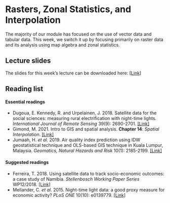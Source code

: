 # Rasters, Zonal Statistics, and Interpolation
The majority of our module has focused on the use of vector data and tabular data. This week, we switch it up by focusing primarily on raster data and its analysis using map algebra and zonal statistics.

## Lecture slides {#slides-w09}
The slides for this week's lecture can be downloaded here: [\[Link\]]({{< var slides.week09 >}})

## Reading list {#reading-w09}
#### Essential readings 
- Dugoua, E. Kennedy, R. and Urpelainen, J. 2018. Satellite data for the social sciences: measuring rural electrification with night-time lights. *International Journal of Remote Sensing* 39(9): 2690-2701. [[Link]](https://doi.org/10.1080/01431161.2017.1420936)
- Gimond, M. 2021. Intro to GIS and spatial analysis. **Chapter 14**: *Spatial Interpolation*. [[Link]](https://mgimond.github.io/Spatial/spatial-interpolation.html)
- Jumaah, H. *et al.* 2019. Air quality index prediction using IDW geostatistical technique and OLS-based GIS technique in Kuala Lumpur, Malaysia. *Geomatics, Natural Hazards and Risk* 10(1): 2185-2199. [[Link]](https://doi.org/10.1080/19475705.2019.1683084)

#### Suggested readings 
- Ferreira, T. 2018. Using satellite data to track socio-economic outcomes: a case study of Namibia. *Stellenbosch Working Paper Series* WP12/2018. [[Link]](https://www.ekon.sun.ac.za/wpapers/2018/wp122018)
- Mellander, C. *et al.* 2015. Night-time light data: a good proxy measure for economic activity? *PLoS ONE* 10(10): e0139779. [[Link]](https://doi.org/10.1371/journal.pone.0139779)

<!-- ## Raster data  -->
<!-- This week's content introduces you to raster data, map algebra and interpolation. After first looking at population change in London using raster data, we will then look at generating pollution maps in London from individual point readings taken from air quality monitoring sites across London. To complete this analysis, we will be using several new datasets: -->

<!-- 1. **Population rasters for Great Britain**: Raster datasets containing estimated population counts for Great Britain in 2001 and 2011 at a spatial resolution of 1km. -->
<!-- 2. **NO~2~ readings across London**: A dataset contain readings of NO~2~ for individual air quality monitoring sites in London. -->

<!-- We will also use our London wards (2018) administrative boundaries dataset at various points within both practicals. This file should already be in your `raw/boundaries` folder. -->

<!-- ### Housekeeping {#housekeeping-w09} -->
<!-- Let's get ourselves ready to start our practical content by first downloading the relevant data and loading this within our script. Open a new script within your GEOG0030 project and save this script as `wk9-pollution-raster-analysis.r`. At the top of your script, add the following metadata (substitute accordingly): -->

<!-- ```{r 09-scr-title, warnings=FALSE, message=FALSE, cache=TRUE, tidy=FALSE} -->
<!-- # Analysing population change and pollution in London -->
<!-- # Data: January 2023 -->
<!-- # Author: Justin -->
<!-- ``` -->

<!-- Within your script, add the following libraries for loading: -->

<!-- ```{r 09-scr-libs-all, warnings=FALSE, message=FALSE, cache=TRUE, tidy=TRUE} -->
<!-- # libraries -->
<!-- library(tidyverse) -->
<!-- library(sf) -->
<!-- library(raster) -->
<!-- library(tmap) -->
<!-- library(gstat) -->
<!-- library(spatstat) -->
<!-- ``` -->

<!-- ### Downloading data {#downloading-data-w09} -->
<!-- #### Population data  -->
<!-- For the first part of this week's practical material we will be using raster datasets from the [Population Change and Geographic Inequalities in the UK, 1971-2011 (PopChange)](https://www.liverpool.ac.uk/geography-and-planning/research/popchange/introduction/) project. In this [ESRC-funded project](https://esrc.ukri.org/research/our-research/secondary-data-analysis-initiative/), researchers from the University of Liverpool created raster population surfaces from publicly available Census data (1971, 1981, 1991, 2001, 2011). These population surfaces are estimates of counts of people, displayed within a regular grid raster of a spatial resolution of 1km. These surfaces can be used to explore, for example, changes in the demographic profiles of small areas, area deprivation, or country of birth. -->

<!-- To enable this, the researchers have created several categories of rasters, including: Total Population, Population by Age, Population by Country of Birth, Population by Ethnicity etc. This week we will use the **Total Population** datasets. To access data directly from the PopChange website requires a simple registration for log-in, you can then navigate through the datasets and choose those you would like to download. -->

<!-- For this week, we have gone ahead and downloaded the data for you, which you can access directly from the links below: -->

<!-- | PopChange Raster                            | File Type         | Link | -->
<!-- | :------                                     | :------      | :------ | -->
<!-- | Population surface GB 2001 - Total Population    | `asc`        | [Download](https://github.com/jtvandijk/GEOG0030/tree/master/data/zip/5a_ascii_grid2001_Total_Population_UsRsPopA.zip) | -->
<!-- | Population surface GB 2011 - Total Population    | `asc`        | [Download](https://github.com/jtvandijk/GEOG0030/tree/master/data/zip/5a_ascii_grid2011_Total_Population_URPopAll.zip) | -->

<!-- Once downloaded, copy over these files into your `data/raw/population` folder. -->

<!-- #### Pollution data -->
<!-- For the second part of this week's practical material, we will explore several methods of interpolation by looking at air pollution in London by getting data from the [Londonair](https://www.londonair.org.uk/LondonAir/General/about.aspx) website. **Londonair** is the website of the London Air Quality Network (LAQN), and shows air pollution in London and south east England that is provided by the [Environmental Research Group](https://www.imperial.ac.uk/school-public-health/environmental-research-group/) of Imperial College London. The data are captured by hundreds of sensors at various continuous monitoring sites in London and the south east of England. The data are publicly available for download and we can use an R package to directly interact with the data without needing to download it. The `openair` [R package](https://davidcarslaw.github.io/openair/) enables us to import data directly form the Londonair website.  -->

<!-- :::note -->
<!-- **Note** <br /> -->
<!-- The `openair` library can be a bit fiddly at times: to make things easy for us, you can simply download a copy of the data below. -->
<!-- ::: -->

<!-- | Pollution Data                            | Type         | Link | -->
<!-- | :------                                   | :------      | :------ | -->
<!-- | Air pollution in London for 2019 (NO~2~)  | `csv`        | [Download](https://github.com/jtvandijk/GEOG0030/tree/master/data/zip/no2_london_2019.zip) | -->

<!-- Once downloaded, copy over these files into a `data/raw/pollution` folder. Please note that the file is rather larger (~170 MB) and it is best to keep it as `.zip` file. -->

<!-- ### Raster data -->
<!-- In the previous weeks, we have predominantly worked with **vector data** and/or **tabular data** that we then join to vector data for analysis. However, depending on the nature of your research problem, you may also encounter **raster data**.  -->

<!-- ```{r 09-raster-but-vector, echo=FALSE, fig.align='center', out.width="90%", fig.cap='A hypothetical raster and a vector model of landse.'} -->
<!-- knitr::include_graphics('images/w09/raster_and_vector.png') -->
<!-- ``` -->

<!-- If you remember, the main difference between vector and raster models is how they are structured. Our vectors are represented by three different types of geometries: points, lines and polygons. We have used point data in the form of our stations and bike theft, and polygons in the form of our ward and borough boundaries. In comparison, our raster datasets are composed of pixels (or grid cells) - a bit like an image. This means that a raster dataset represents a geographic phenomenon by dividing the world into a set of rectangular cells that are laid out in a grid. Each cell holds one value that represents the value of that phenomena at the location, e.g. a population density at that grid cell location. In comparison to vector data, we do not have an *attribute table* containing fields to analyse.  -->

<!-- All analysis conducted on a raster dataset therefore is primarily conducted on the cell values of a raster, rather than on the attribute values of the observations contained within our dataset or the precise geometries of our dataset. Probably one of the most common or well-known types of raster data are those that we can derive from remote sensing, including satellite and RADAR/LIDAR imagery that we see used in many environmental modelling applications, such as land use and pollution monitoring. However, over the last few years, raster data has increasingly being used within spatial data science applications. For example, [Worldpop](www.worldpop.org) and [Facebook](https://dataforgood.fb.com/tools/population-density-maps/) have created raster-based estimates of population density (and other variables), that you can access openly via their respective links. -->

<!-- Beyond their benefits in computational requirements and even, for some geographical phenomena, visualisation capacity and capabilities, a key advantage of raster data is that is relatively straight-forward to standardise data across space (i.e. different countries) and across variables (i.e. different datasets) to enable greater compatibility and easier comparison of datasets than its vector counterparts. We have, for example, seen that we can run into issues quickly even with data on London, as our ward boundaries have changed so frequently even over just the last ten years. -->

<!-- This standardisation can occur as raster data has:  -->

<!-- * An **origin** point from which the grid extends and then a precise number of columns and rows within said dataset; -->
<!-- * A specific **spatial resolution** which refers to the **cell size** of the raster dataset, e.g. are the grid square 100m x 100m, 1000m x 1000m, etc. -->

<!-- From these two values, it is possible to calculate the size of our raster (number of columns X spatial resolution by the number of rows X spatial resolution) as well as * **snap** future rasters (or *resample* current rasters) to both the **spatial extent** and the **spatial delineation** of one raster dataset (i.e. ensure the cells between the rasters will align with one another). This enables us to create rasters that essentially "line up with one another" and by doing so, we are able to complete specific calculations between our raster datasets known as **map algebra**. -->

<!-- ### Map algebra -->
<!-- **Map algebra** is a set-based algebra for manipulating geographic data, coined by [Dana Tomlin](https://en.wikipedia.org/wiki/Dana_Tomlin) in the early 1980s. Map algebra uses maths-like operations, including addition, subtraction and multiplication to update raster cell values - depending on the output you're looking to achieve. The most common type of map algebra is to apply these operations using *a cell-by-cell function*. Conceptually, this approach will directly stack rasters on top of one another and complete the mathematical operations that you've supplied to the cells that are aligned with each other. -->

<!-- These operations might include: -->

<!-- * **Arithmetic operations** that use basic mathematical functions like addition, subtraction, multiplication and division. -->
<!-- * **Statistical operations** that use statistical operations such as minimum, maximum, average and median. -->
<!-- * **Relational operations**, which compare cells using functions such as greater than, smaller than or equal to. -->
<!-- * **Trigonometric operations**, which use sine, cosine, tangent, arcsine between two or more raster layers. -->
<!-- * **Exponential and logarithmic operations** that use exponent and logarithm functions. -->

<!-- But it is also possible to run (some of) these operations at a different scale. Map algebra functions can be applied using for **four** different approaches: -->

<!-- * **Local**: The simplest approach - completing functions on a cell-by-cell basis. -->
<!-- * **Global**: Used to apply a bulk change to all cells in a raster using a function, e.g. add 1 to all values in a raster, or calculate the euclidean distance each cell is away from a specific cell. -->
<!-- * **Focal**: Apply a function to a set of neighborhood values to calculate the output for a single cell, e.g. using a moving window, such as kernel. -->
<!-- * **Zonal**: Apply a function to a group of cells within a specified zone (zone can be provided as a raster or vector format). -->

<!-- The utilisation of these functions can enable many different types of specialised raster analysis, such as recoding or reclassifying indivdual rasters to reduce complexity in their data values, generating the *Normalised Difference Vegetation Index* for a satellite imagery dataset, or calculating *Least Cost Estimate Surfaces* to find the most "efficient" path from one cell in a raster to another. Furthermore, using multiple raster datasets, it is possible to combine these data through mathematical overlays, from the basic mathematical operations mentioned above to more complex modelling, such as prediction using Bayes theorem.  -->

<!-- The results of these overlays have many applications, including identifying suitable locations for placing a new school or modelling risk to viruses, such as the Zika virus (e.g. [Cunze et al, 2019](https://www.ncbi.nlm.nih.gov/pmc/articles/PMC6863140/) and [Santos & Meneses, 2017](https://www.sciencedirect.com/science/article/pii/S0001706X16303886?casa_token=vJFKzU7IYf4AAAAA:LkKoIPdcLztD9qmWaDEUq56H3so9PPRXvgN8hy6IidqblVRJ1FWawqlGBKybvHhYYdfRY-DLadVi) for those of you interested in this application), and, of course, as highlighted above, population density. -->

<!-- ## Population change in London -->
<!-- The first part of our practical this week will look at map algebra in action - and some simple raster data process - by looking to analyse population change in London between 2001 and 2011. To do so, we are going to complete a very simple bit of map algebra - we will subtract the values of the 2011 raster dataset from the 2011 raster dataset and then map the resulting values, i.e. population change. One question to think about - and reflect on as we move forward with this practical - is that we already know that small-area counts of people in a variety of population subgroups are publicly released for each Census and via the Mid-Year estimates, so why was it necessary to create these raster population surfaces? -->

<!-- Before we open up the data in R, try to have a 'non-spatial sneak peak' at the `.asc` file by opening it in a normal text editor, for instance, *TextEdit* on Mac OS or *NotePad* on Windows. What you will notice is that the `asc` file, which is an exchange format, is in very fact a flat plain text file: -->

<!-- ```{r 09-raster-vector, echo=FALSE, fig.align='center', out.width="90%", fig.cap='Raster or plain text?'} -->
<!-- knitr::include_graphics('images/w09/raster_as_text.png') -->
<!-- ``` -->

<!-- Reflecting on what we have just read about rasters and their format, what do you think the first few lines of the `asc` file, when opened with a text editor, mean? -->

<!-- ### Loading data {#loading-data-w09-1} -->
<!-- Let's get started and take a look at our data. First we need to load it into R (using the `raster` library) and then we can quickly plot it using the `base` plot function: -->

<!-- ```{r 09-load-raster data, warnings=FALSE, message=FALSE, cache=TRUE, tidy=TRUE} -->
<!-- # load our two raster datasets -->
<!-- pop_2001 <- raster('data/raw/population/5a_ascii_grid2001_Total_Population_UsRsPopA.asc') -->
<!-- pop_2011 <- raster('data/raw/population/5a_ascii_grid2011_Total_Population_URPopAll.asc') -->

<!-- # plot 2001 - this can be a little slow, especially for large raster -->
<!-- plot(pop_2001) -->

<!-- # plot 2011 - this can be a little slow, especially for large rasters -->
<!-- plot(pop_2011) -->
<!-- ``` -->

<!-- You should see that whilst your maps look very similar, the legend certainly shows that the values associated with each cell has grown over the 10 years between 2001 and 2011: we see our maximum increase from 15,000 people per cell to 20,000 people per cell. -->

<!-- Now we have our raster data loaded, we want to reduce it to show only London using our London ward shapefile. To do so, we will use a combination of two techniques - the `crop()` function and then using a `mask` to refine our raster further. The `crop()` function crop any raster by the overall spatial extent or rather *bounding box* of the `y` dataset. As a result, the raster returned will be rectangular (or square) in shape - and *not cropped* to the precise geometry of the `y` dataset that we see in the use of the `st_intersections()` function that we use with vector data. To reduce a raster to the (almost) precise geometry of the `y` dataset, we need to instead use a `mask` approach.  -->

<!-- :::tip -->
<!-- **Tip** <br /> -->
<!-- A `mask` will only work when using **two** raster datasets. As a result, we need to turn our `y` dataset (in our case, the London ward shapefile) into a raster - a process simply known as "rasterize" or "rasterizing". This process of rasterizing will turn our polygon dataset into a raster and thus simplify/alter the geometry of our dataset to coerce it into a grid-based dataset: -->

<!-- ```{r 09-raster-as-grid, echo=FALSE, fig.align='center', fig.cap='Rasterising a line vector - forcing geometries into a grid. Source: [Lovelace *et al*. 2020](https://geocompr.robinlovelace.net/geometric-operations.html#raster-vector).'} -->
<!-- knitr::include_graphics('images/w09/rtovector.png') -->
<!-- ``` -->
<!-- ::: -->

<!-- To ensure our resulting raster of our London ward shapefile matches the spatial delineation (aligns our cells) and resolution (make cells the same size) of our population rasters, instead of separately rasterising (using the `rasterise()` function) our London ward shapefile and then masking (using the `mask()` function) our rasters by the resulting raster, we can combine this into one, still using the `rasterise()` function but adding the London population rasters into the function and the `mask` parameter set to `True`. -->

<!-- Load our London ward shapefile and use this to first crop, then mask our population rasters: -->

<!-- ```{r 09-confine-that-area-yall, warnings=FALSE, message=FALSE, cache=TRUE, tidy=TRUE} -->
<!-- # load london ward data  -->
<!-- london_ward <- read_sf("data/raw/boundaries/2018/London_Ward.shp") -->

<!-- # crop raster to extent greater london -->
<!-- lonpop_2001 <- crop(pop_2001,london_ward) -->
<!-- lonpop_2011 <- crop(pop_2011,london_ward) -->

<!-- # rasterise London ward, and mask each population raster -->
<!-- lonpop_2001 <- rasterize(london_ward, lonpop_2001, mask=TRUE) -->
<!-- lonpop_2011 <- rasterize(london_ward, lonpop_2011, mask=TRUE) -->

<!-- # plot the 2001 London population raster -->
<!-- plot(lonpop_2001) -->

<!-- # plot the 2011 London population raster -->
<!-- plot(lonpop_2011) -->
<!-- ``` -->

<!-- You should now have generated two plots for each year. You can quickly flick between the two and see there is evidence of population change between our two datasets. -->

<!-- ### Analysing population change -->
<!-- Now we have our two London population rasters, we are now ready to go ahead and calculate population change between our two datasets by subtracting our 2001 population raster from our 2011 population raster: -->

<!-- ```{r 09-local-is-lekker, warnings=FALSE, message=FALSE, cache=TRUE, tidy=TRUE} -->
<!-- # subtract 2001 population from 2011 population  -->
<!-- lonpop_change <- lonpop_2011 - lonpop_2001 -->

<!-- # plot the results -->
<!-- plot(lonpop_change) -->
<!-- ``` -->

<!-- We now have a raster that shows us population change in London - and to our surprise, there are areas in which population has actually declined. We can utilise some of the focal and zonal functions from our map algebra catalogue to further enhance our understanding of population change in London. -->

<!-- To further analyse our population change raster, we can create a 'pseudo' hotspot map of our `lonpop_change` raster by calculating a smoothed version of our raster using the `focal()` function. This will enable us to see more clearly where there are areas of high counts (surrounded by areas of high counts) and vice versa - just like our KDE analysis of bike theft. Using the `focal()` function, we generate a raster that summarises the average (mean) value, using the `fun=` parameter set to `mean`,  of the **9** nearest neighbours for each cell, using a weight matrix defined in our `w` parameter and set to a `matrix` (consisting of our cell with 3 rows and 3 columns as neighbours): -->

<!-- ```{r 09-focus-on-the-hood, warnings=FALSE, message=FALSE, cache=TRUE, tidy=TRUE} -->
<!-- # focal statistics (of 9 neighbours) to calculate smoothed raster -->
<!-- lonpop_smooth <- focal(lonpop_change,w=matrix(1,3,3),fun=mean) -->

<!-- # plot results -->
<!-- plot(lonpop_smooth) -->
<!-- ``` -->

<!-- Our areas of high population growth are now more visible in our dataset. Our areas of population decline are potentially not as stark, but are certainly still visible within our raster. We can also look to use zonal functions to better represent our population change by aggregating our data to coarser resolutions. For example, we can resize our raster's spatial resolution to contain larger grid cells which will, of course, simplify our data, making larger trends more visible in our data but of course, may end up obfuscating smaller trends. -->

<!-- We can resize our `lonpop_change` raster by using the `aggregate()` function and setting the `fact=` (factor) parameter to the "order" of rescaling we would like (in our case, 2 times larger both width and height). We then provide the `fun=` (function) by which to aggregate our data, in this case, we will continue to use the `mean` but we could in fact provide `min` or `max` depending on our future applications/analysis of our dataset: -->

<!-- ```{r 09-zone-zone-zone, warnings=FALSE, message=FALSE, cache=TRUE, tidy=TRUE} -->
<!-- # rescale raster and aggregate based on mean -->
<!-- lonpop_change_agg <- aggregate(lonpop_change,fact=2, fun=mean) -->

<!-- # plot resulting raster -->
<!-- plot(lonpop_change_agg) -->
<!-- ``` -->

<!-- Another very common technique used in raster analysis via map algebra is the use of **zonal statistics**. As outlined earlier, a zonal statistics operation is one that calculates statistics on cell values of a raster (a value raster) within specific zones that are defined by another dataset. The zones can be provided by both **raster** and **vector** data - as a result, **zonal statistics** are a really useful tool if we need to aggregate data from a raster dataset for use within further analysis that primarily uses vector data, such as when we're analysing data within administrative boundaries. -->

<!-- For example, in our case, we can aggregate the `lonpop_change` raster to our actual London ward boundaries, i.e. calculate for each ward in our dataset, the average (or other function) population change, as determined by our raster. We can, of course, use other functions other than the `mean`. What function you use will simply depend on your application. Esri has [a great resource](https://desktop.arcgis.com/en/arcmap/10.3/tools/spatial-analyst-toolbox/h-how-zonal-statistics-works.htm) on how Zonal statistics works with other functions and raster  -->

<!-- ```{r 09-set-tmap-setting, warnings=FALSE, message=FALSE, cache=FALSE, tidy=TRUE} -->
<!-- # change tmap mode to plot -->
<!-- tmap_mode("plot") -->
<!-- ``` -->

<!-- ```{r 09-I-am-in-the-zone, warnings=FALSE, message=FALSE,  cache=TRUE, tidy='styler'} -->
<!-- # aggregate to administrative geography -->
<!-- # note: the output is a vector that is forced to a SpatialPolygons object (not sf) -->
<!-- london_ward_pop <- raster::extract(lonpop_change, london_ward, fun=mean, sp=TRUE) -->

<!-- # plot via tmap -->
<!-- tm_shape(london_ward_pop) + -->
<!--   tm_polygons(col='layer') -->
<!-- ``` -->

<!-- We now have a vector dataset that we could go ahead and run many of the analyses that we have completed in previous weeks. Furthermore, we can use this data within other analyses we might want to complete. For example, if we are using population change as a specific variable to analyse another dataset that is only available as a vector dataset / at the ward level.  -->

<!-- :::note -->
<!-- **Note** <br /> -->
<!-- Trying to calculate population change, particularly across decades as we have done here, is quite difficult with our Census and Mid-Year Estimates given the differences in our ward boundaries and the impact this has when we try to join datasets from different years that then have different codes that we need to join by attribute. Using raster data, such as these datasets, are a good workaround to these issues, but, of course, with any data processing, will add some level of uncertainty into our datasets. -->
<!-- ::: -->

<!-- ## Assignment 1 {#assignment-w09-01} -->
<!-- The first assignment this week is a purely theoretical question: How can we use a combination of the techniques we have used over the last few weeks to calculate the number of people in London under-served by public transport? -->

<!-- To answer the question, we want you to think of a method using what you have learnt above in regards to map algebra and your use of point data in the previous week, to think about how we can calculate the number of people who are **not within 400m euclidean distance walk** of a **bus, tube or train station** in London. -->

<!-- :::tip -->
<!-- **Tip** <br /> -->
<!-- Many libraries in R share the same function names. This can be a problem when these packages are loaded in a same R session. For instance `extract` is not only the name of a function in the `raster` package, but also the name of functions in the `magrittr` and `tidyr` packages. To ensure you are using the function that you think you are using, you can specify the package using the `::` approach, as follows: `library::function`, e.g. `tidyr::extract` or `raster::extract`. -->
<!-- ::: -->

<!-- ## Air pollution in London -->
<!-- The second half of this week's tutorial focuses on interpolation. Spatial interpolation is the prediction of a given phenomenon in unmeasured locations. There are many reasons why we may wish to interpolate point data across a map. It could be because we are trying to predict a variable across space, including in areas where there are little to no data. We might also want to smooth the data across space so that we cannot interpret the results of individuals, but still identify the general trends from the data. This is particularly useful when the data corresponds to individual persons and disclosing their locations is unethical.  -->

<!-- To predict the values of the cells of our resulting raster, we need to determine how to interpolate between our points, i.e. develop a set of procedures that enable us to calculate predicted values of the variable of interest with confidence     and, of course, repetitively. -->
<!-- We will put some techniques into action by interpolating our air quality point data into a raster surface to understand further how air pollution varies across London. -->

<!-- ### Loading data {#loading-data-w09-2} -->
<!-- Before we get going within interpolating our pollution dataset, let's first take a look at the distribution of the London Air monitoring sites in London. What are your thoughts about the distribution of the sites? Do you think they will provide enough data for an accurate enough interpolation?  -->

<!-- ```{r 09-monitoring-in-london, out.width="550pt", echo=FALSE, fig.align='center', fig.cap='Locations of the London Air monitoring sites in London. Source: [Londonair 2020](https://www.londonair.org.uk/london/asp/publicdetails.asp).'} -->
<!-- knitr::include_graphics('images/w09/london_air.png') -->
<!-- ``` -->

<!-- Ultimately, monitoring sites and the sensor stations present at them can be expensive to install and run, therefore, identifying the most important places for data collection will somewhat determine their location, alongside trying to create a somewhat even distribution over London. As we can see in the locations of the stations above, there are certainly some areas in London that do not have a station nearby, whilst others (such as central London) where there are many stations available. -->

<!-- When using interpolation, the distribution and density of our data points will impact the accuracy of our final raster and we may end up with a level of uncertainty in the areas where data is more sparse, such as the north-west and the south-east of London. Despite this, we can still create an interpolated surface for our pollutant of interest, we just need to interpret our final raster with acknowledgement of these limitations. For this week's practical, we will go ahead and use the Londonair's data to study the levels of **Nitrogen Dioxide (NO~2~) in London for 2019**. Once we have our data loaded and processed in the right format, we will start interpolating our data using at first two models: Thiessen Polygons and Inverse Distance Weighting. -->

<!-- ```{r 09-get-data-from-zip, warnings=FALSE, message=FALSE, cache=TRUE, tidy='styler'} -->
<!-- # read in downloaded data  -->
<!-- # as the file is quite large, we will read it directly from zip -->
<!-- pollution <- read_csv("data/raw/pollution/no2_london_2019.zip") -->

<!-- # pollution dataframe dimensions -->
<!-- dim(pollution) -->
<!-- ``` -->

<!-- Reading in the `csv` might take a little time: we have 1,596,509 observations with 7 variables. -->

<!-- ### Analysing air pollution -->
<!-- Let's take a look at why it's so large and inspect the first five rows of our dataframe: -->

<!-- ```{r 09-inspect-inspect, warnings=FALSE, message=FALSE, cache=TRUE, tidy=TRUE} -->
<!-- # return first five rows of our pollution dataframe -->
<!-- head(pollution) -->
<!-- ``` -->

<!-- We can see that in our first five rows we have data for the **same site** and if we look at the **date** field, we can see we have a reading observation for every hour. With 24 hours in the day, 365 days in a year and potentially hundreds of sites, it should therefore be of no surprise that we have such a big `csv`. In the end, for this practical, we only want to create one raster, so to make our data more useable we will go ahead and aggregate the data and get the average NO~2~ value for each monitoring site over 2019.  -->

<!-- Use the `dplyr` library functions to return the mean NO~2~ value for each monitoring site over 2019. Let's also make sure that we retain the latitude and longitude of our monitoring sites: -->

<!-- ```{r 09-that-is-mean, warnings=FALSE, message=FALSE, cache=TRUE, tidy=TRUE} -->
<!-- # aggregate data to unique latitude and longitude combinations, remove monitoring sites without coordinates, summarise the no2 by the mean -->
<!-- avg_pollution <- pollution %>% group_by(latitude,longitude) %>%  -->
<!--                          summarise(no2=mean(no2)) %>%  -->
<!--                          filter(!is.na(latitude | longitude)) -->

<!-- # return the first five rows of our new dataframe -->
<!-- head(avg_pollution) -->

<!-- # return the histogram of our no2 values -->
<!-- hist(avg_pollution$no2) -->
<!-- ``` -->

<!-- We should now see that we only have our latitude and longitude coordinates and the average NO~2~ value associated with each. Our histogram also shows us the general distribution of our values: we can see that we have a slight positive skew to our dataset. To use this data within our different interpolation methods, we will need to transform our data into a point spatial dataframe using the `st_as_sf()` function that we have come across before. One thing you should notice is that the latitude and longitude are projected in WGS84 and, therefore, we need to reproject our resulting spatial dataframe into British National Grid. We will also make sure that all of our points are within our London ward extent, using the `st_intersection()` function. -->

<!-- Create a spatial dataframe containing our London monitoring sites and their average NO~2~ reading: -->

<!-- ``` {r 09-prepare-air-pol-data-further, warnings=FALSE, message=FALSE, cache=TRUE, tidy=TRUE} -->
<!-- # load London wards for reference map -->
<!-- london_ward <- read_sf("data/raw/boundaries/2018/London_Ward.shp") -->

<!-- # create a point spatial dataframe, project -->
<!-- pollution_points <- st_as_sf(avg_pollution,coords=c('longitude','latitude'), crs=4326)[,1] %>% st_transform(27700) -->

<!-- # ensure all points are within the boundaries of Greater London -->
<!-- lonpollution_points <- pollution_points %>% st_intersection(london_ward) -->
<!-- ```    -->

<!-- Let's create a **proportional symbol** map to visualise these points: -->

<!-- ``` {r 09-those-symbols-are-in-proportion, warnings=FALSE, message=FALSE, cache=TRUE, tidy='styler'} -->
<!-- # ensure tmap mode is set to plot  -->
<!-- tmap_mode("plot") -->

<!-- # plot our London wards in grey -->
<!-- tm_shape(london_ward) +  -->
<!--   tm_polygons(palette = "grey", border.col = "white") + -->
<!-- # plot our pollution_points as bubbles, using the NO2 field to determine size -->
<!-- tm_shape(lonpollution_points) +  -->
<!--   tm_bubbles(size = "no2", col = "mediumorchid", style = "pretty",  -->
<!--              scale =1, border.col = "white",  -->
<!--              title.size="Average NO2 ug/m3 reading in 2019") + -->
<!--   # set legend -->
<!--   tm_layout(legend.position = c("left", "top")) + -->
<!--   # add a north arrow -->
<!--   tm_compass(type = "arrow", position = c("right", "top")) +  -->
<!--   # add a scale bar -->
<!--   tm_scale_bar(breaks = c(0, 5, 10, 15, 20), position = c("left", "bottom")) + -->
<!--   # add a data statement -->
<!--   tm_credits("Air quality data from London Air.")  -->
<!-- ``` -->

<!-- Our proportional symbols map already tells us a little about our dataset - we can see that NO~2~ levels are much higher towards the centre of London, although we can see some anomalies in the south-west, for example. But we can also see how and why a smoothed surface of our data **could** be really useful for further interpretation - and this is where interpolating our data comes in. -->

<!-- #### Thiessen polygons -->
<!-- The first step we can take to interpolate the data across space is to create Thiessen polygons. Thiessen polygons are formed to assign boundaries of the areas closest to each unique point. Therefore, for every point in a dataset, it has a corresponding Thiessen polygon.  -->

<!-- ```{r 09-thiessen, echo=FALSE, fig.align='center', out.width = "550pt", fig.cap='Creating a set of Thiessen polygons. Source: Esri 2020.'} -->
<!-- knitr::include_graphics('images/w09/thiessen.jpg') -->
<!-- ``` -->

<!-- :::note -->
<!-- **Note** <br /> -->
<!-- You may come across the term Voronoi polygons: these are the same thing as Thiessen polygons. Both terms are used interchangeably to describe this type of geometry created from point data. In the field of GIS we tend to refer to them as Thiessen polygons, after the American meteorologist who frequented their use. In other fields, particularly mathematics and computer science, they are generally referred to as Voronoi diagrams, in honour of the mathematician Georgy Voronoy. -->
<!-- ::: -->

<!-- We can create Thiessen polygons using the `sf` library with a bit of code: we will create a simple function called `st_thiessen_point()` that we can use to generate Thiessen polygons directly from a point dataset. -->

<!-- :::tip -->
<!-- **Tip** <br/> -->
<!-- Do not worry about fully understanding the code behind the function, but simply understand what input (a point spatial dataframe) and output (a Thiessen polygon spatial dataframe) it will provide. -->
<!-- ::: -->

<!-- You need to copy over both the function and the code underneath. Copying the function stores this function in your computer's memory for this R session and means the function itself can be used time and time again within the same session or script. -->

<!-- The first of the two lines of code below the function then "call" this function on our `lonpollutions_points` spatial dataframe. The second essentially joins the attribute fields of our `lonpollutions_points` spatial dataframe to our new Thiessen polygon spatial dataframe and stores this as a new variable.  -->

<!-- ```{r 09-thiessen-pols, warnings=FALSE, message=FALSE, cache=TRUE, tidy='styler'} -->
<!-- # function to create Thiessen polygons from point input -->
<!-- st_thiessen_point <- function(points){ -->
<!--     # input check -->
<!--     if(!all(st_geometry_type(points) == "POINT")){ -->
<!--         stop("Input not POINT geometries") -->
<!--     } -->

<!--     # make multipoint -->
<!--     g = st_combine(st_geometry(points))  -->

<!--     # create thiessen polygons -->
<!--     v = st_voronoi(g) -->
<!--     v = st_collection_extract(v) -->

<!--     # return -->
<!--     return(v[unlist(st_intersects(points, v))]) -->
<!-- } -->

<!-- # call function -->
<!-- lon_points_voronoi = st_thiessen_point(lonpollution_points) -->

<!-- # add attribute data  -->
<!-- lonpollution_tv = st_set_geometry(lonpollution_points, lon_points_voronoi) -->

<!-- # inspect -->
<!-- lonpollution_tv -->
<!-- ``` -->

<!-- We can now visualise these Thiessen polygons with their associated NO~2~ value: -->

<!-- ```{r 09-visualise-those-thiessen-pols, warnings=FALSE, message=FALSE, cache=TRUE, tidy='styler'} -->
<!-- # visualise thiessen polygons -->
<!-- tm_shape(lonpollution_tv) +  -->
<!--   tm_fill(col = 'no2', palette = "Purples") -->
<!-- ``` -->

<!-- We can go ahead tidy this up further by clipping our Thiessen polygons to the extent of London: -->

<!-- ```{r 09-thiessen-pols-map-after-crop, warnings=FALSE, message=FALSE, cache=TRUE, tidy='styler'} -->
<!-- # generate London outline through st_union -->
<!-- london_outline <- london_ward %>%  -->
<!--   st_union() -->

<!-- # clip our thiessen polygons to our london outline -->
<!-- lonpollution_tv <- st_intersection(lonpollution_tv, london_outline) -->

<!-- # visualise thiessen polygons -->
<!-- tm_shape(lonpollution_tv) +  -->
<!--   tm_fill(col = 'no2', palette = "Purples") -->
<!-- ``` -->

<!-- And that's it! We now have our values interpolated using our Thiessen polygon approach. However, as you can see, our approach is quite coarse. Whilst we, of course, can see areas of high and low pollution, it really does not offer us as much spatial detail as we would like, particularly when we know there are better methods out there to use. -->

<!-- #### Inverse Distance Weighting -->
<!-- A second method to interpolate point data is **Inverse Distance Weighting** (IDW). An IDW is a means of converting point data of numerical values into a continuous surface to visualise how the data may be distributed across space. The technique interpolates point data by using a weighted average of a variable from nearby points to predict the value of that variable for each location. The weighting of the points is determined by their inverse distances drawing on [Tobler’s first law of geography](https://en.wikipedia.org/wiki/Tobler%27s_first_law_of_geography#:~:text=The%20First%20Law%20of%20Geography,specifically%20for%20the%20inverse%20distance) that "*everything is related to everything else, but near things are more related than distant thing*".  -->

<!-- The distance weighting is done by a power function: the larger the power coefficient, the stronger the weight of nearby point. The output is most commonly represented as a raster surface. We will use the `idw()` function within the `gstat` library to conduct an IDW on our `lonpollution_points` spatial dataframe. -->

<!-- Before we can run IDW, we must first generate an empty grid within which to store our data. To do so, we can use the `spsample()` function from the `sp` library. We will go ahead and create a grid that covers the entirety of our `london_outline`, which we will transform into the `sp` format using the `as()` function. We then run the `gstat` `idw()` function on an `sp` version of our `lonpollution_points` dataset, specifying the cell size. We then specify that our IDW result is a gridded format that we then coerce into a raster. Once we have our raster, we can reset its CRS and of course utilise other functions from the `raster` library to process (e.g. the `mask` function) and then visualise our dat aset within `tmap`. -->

<!-- :::note -->
<!-- **Note** <br /> -->
<!-- Some of the following code will unfortunately not work as intended for some of you due to changes in underlying libraries. If the `gsat` below does not work for you, you can try to conduct the interpolation using the`spatstat` library instead.  -->
<!-- ::: -->

<!-- ```{r 09-inverse-distance-weights, warnings=FALSE, message=FALSE, cache=TRUE, tidy=TRUE} -->
<!-- # convert our lonpollution_points into the sp format -->
<!-- lonpollution_pointsSP <- lonpollution_points %>% as(., 'Spatial') -->

<!-- # convert our london_outline into the sp format -->
<!-- london_outlineSP <- london_outline %>% as(., 'Spatial') -->

<!-- # create an empty raster grid the size for our london_outline over which to interpolate the pollution values   -->
<!-- grid <-spsample(lonpollution_pointsSP, type ='regular', cellsize=450, bb=bbox(london_outlineSP)) -->

<!-- # run an IDW for the NO2 value with a power value of 2 -->
<!-- idw <- gstat::idw(lonpollution_pointsSP$no2 ~ 1, lonpollution_pointsSP, newdata = grid, idp = 2) -->

<!-- # specify idw spatial data as being gridded -->
<!-- gridded(idw) <- TRUE -->

<!-- # coerce to our gridded idw to the raster format -->
<!-- lon_poll_raster_idw <- raster(idw) -->

<!-- # set our raster CRS to BNG -->
<!-- crs(lon_poll_raster_idw) <- CRS("epsg:27700") -->

<!-- # mask our raster to only the london outline -->
<!-- lon_idw_gstat <- rasterize(london_ward, lon_poll_raster_idw, mask=TRUE)  -->

<!-- # plot the resulting raster -->
<!-- plot(lon_idw_gstat) -->
<!-- ``` -->

<!-- Great. Ff this code has worked for you and you have generated an IDW raster, you can move onto the next task which is to create a proper map of our resulting IDW. -->

<!-- #### Alternative: IDW with spatstat [Optional] -->
<!-- For those of you that cannot run the code above, we can look to `spatstat` as an alternative option although it just brings with it its few complications in terms of converting our datasets into our `ppp` object: we will first have to convert our data to the `ppp` object type and then use this within the `idw()` function `spatstat` offers. -->

<!-- ```{r 09-inverse-distance-weights-spatstat, warnings=FALSE, message=FALSE, cache=TRUE, eval=TRUE, tidy=TRUE} -->
<!-- # set our window of observation to London -->
<!-- window <- as.owin(london_outline) -->

<!-- # extract the coordinates of our pollution points sdf -->
<!-- points_xy <- lonpollution_points %>% st_coordinates() -->

<!-- # create a ppp object, setting x and y equal to the respective columns in our matrix -->
<!-- # set the window equal to our window variable -->
<!-- # set our 'marks' equal to the NO2 column in our points -->
<!-- pollution_ppp <- ppp(x=points_xy[,1], y= points_xy[,2], marks=lonpollution_points$no2, window=window) -->

<!-- # run the IDW  -->
<!-- ss_idw <- spatstat.core::idw(pollution_ppp, power = 2, at="pixels") -->

<!-- # coerce our im output to raster -->
<!-- lon_idw_sp <- raster(ss_idw) -->

<!-- # set our raster CRS to BNG -->
<!-- crs(lon_idw_sp) <- CRS("epsg:27700") -->

<!-- # plot the resulting raster -->
<!-- plot(lon_idw_sp) -->
<!-- ``` -->

<!-- You should see we actually get a similar result to the IDW of the `gstat` library. This is because our cell sizes resolutions are similar in both cases. We set our cell resolution as 450 x 450m above and we can check the cell size of our `spatstat` IDW raster using a very simple command: `res(lon_idw)`. You will see that the IDW `spatstat` auto-generated a 456m cell size. -->

<!-- ##### Mapping the IDW raster -->
<!-- We now have our final predicted raster surface. To map it, we can again use the `tm_raster()` as we have done previously. For our raster, the name of the layer we need to provide is `var1.pred` for those using the `gstat` result and simply `layer` for those using the `spatstat` result. -->

<!-- ```{r 09-idw-map-2, warnings=FALSE, message=FALSE, cache=TRUE, tidy='styler', echo=TRUE} -->
<!-- # plot the gstat raster -->
<!-- tm_shape(lon_idw_gstat) +  -->
<!--   tm_raster("var1.pred", style = "quantile", n = 100, palette = "Reds", -->
<!--             legend.show = FALSE) +  -->
<!-- tm_shape(london_ward) +  -->
<!--   tm_borders(col = "white", lwd = 0.1) -->
<!-- ```   -->
<!-- ```{r 09-idw-map, warnings=FALSE, message=FALSE, cache=TRUE, tidy='styler', eval=TRUE} -->
<!-- # plot the spatstat raster -->
<!-- tm_shape(lon_idw_sp) +  -->
<!--   tm_raster("layer", style = "quantile", n = 100, palette = "Reds", -->
<!--             legend.show = FALSE) +  -->
<!-- tm_shape(london_ward) +  -->
<!--   tm_borders(col = "white", lwd = 0.1) -->

<!-- ``` -->

<!-- And that's it. For those of you able to use the `gstat` code, it is highly worth playing around with the cell size to look at how it changes the smoothness of our resulting IDW. A smaller cell size will create a smoother IDW output, but it does add uncertainty to these estimates as we do not exactly have a substantial amount of data points to interpolate from. -->

<!-- To help with minimising this uncertainty, there are two additional steps you can take with your IDW output: -->

<!-- 1) Testing and fine-tuning the power function you have used to ensure it is a valid parameter by using something known as the *Leave One Out Cross Validation*. -->

<!-- 2) Generating a 95% confidence interval map of our interpolation mode using cross-validation methods. -->

<!-- This is beyond the scope of this module, but if you would like to explore this you can found details on this in Manuel Gimond's tutorial on interpolation available here: [Link](https://mgimond.github.io/Spatial/interpolation-in-r.html) -->

<!-- :::tip -->
<!-- **Tip** <br/> -->
<!-- A raster dataset normally only contains one layer, i.e. one variable. Hence when we want to map a raster, we use the `tm_raster()` and provide the layer name for mapping. In our examples, this has been `layer` and `var1.pred`, for example. However, in some circumstances, such as with satellite imagery we will want to use the `tm_rgb()` function instead. This is because these types of rasters, instead of having a single layer, actually consist of **three** bands: a band with a red value, a band with a green value and a band with a blue value. This is known as **multi-band** imagery. -->

<!-- To visualise multiband images correctly, we need to use the `tm_rgb()` function in order to stack our three bands together to create the appropriate visualisation. We can visualise each band independently of one another, however, you would see that you end up with either a nearly all red, green or blue image. This is also out of scope of this module, but if you are interested to learn more about [using satellite imagery with R](https://andrewmaclachlan.github.io/CASA0005repo/advanced-raster-analysis.html) this CASA tutorial is good place to start. Alternatively, you can also check Esri's help information on [Rasters and Raster Bands here](https://desktop.arcgis.com/en/arcmap/10.3/manage-data/raster-and-images/raster-bands.html). -->

<!-- Learning how to use satellite imagery can be a really useful skill set, particularly as this type of data is being increasingly used human geography applications - as well as, of course, its more traditional applications in physical and environmental geography. -->
<!-- ::: -->

<!-- ## Assignment 2 {#assignment-w09-02} -->
<!-- For your final assignment this week, we want you to redo the IDW interpolation of the London pollution data for the months of **June** and **December** and see to what extent there are differences between these months. In order to do this you will, at least, need to: -->

<!-- 1. Create monthly averages for the pollution data. This will involve quite some data wrangling. Keep in mind that [Google is your friend](https://lmgtfy.app/?q=google+is+your+friend)! -->
<!-- 2. For both the month of **June** and **December** create a spatial dataframe containing the London monitoring sites and their average NO~2~ reading. -->
<!-- 3. Conduct an Inverse Distance Weighting interpolation for both months of data. -->
<!-- 4. Execute some map algebra to identify the areas where the results of the interpolation differ. -->

<!-- ## Before you leave {#byl-w09} -->
<!-- This week, we've looked at raster datasets and how we use the `raster` library to manage and process them. Specifically, we looked at using **map algebra** to apply mathematical operations to rasters, using local, global, focal and zonal approaches and how we use map algebra on either an individual or combination of rasters. -->

<!-- We then looked at how we can use two different interpolation methods to generate raster data from point data. Understanding how to interpolate data correctly is incredibly important. Whilst in most instances you will be working with vector data, especially where government statistics and administrative boundaries are involved, there are also plenty of use cases in which you will need to generate raster data from point data, as we have done today. With that being said: [that is it for our final-to-last week in Geocomputation](https://www.youtube.com/watch?v=8iwBM_YB1sE). -->
